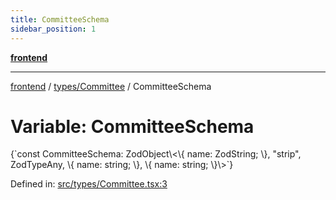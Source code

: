 ```yaml
---
title: CommitteeSchema
sidebar_position: 1
---
```



[**frontend**](../../..)

***

[frontend](../../..) / [types/Committee](..) / CommitteeSchema

# Variable: CommitteeSchema

<CodeBlock language="ts">
{`const CommitteeSchema: ZodObject\<\{ name: ZodString; \}, "strip", ZodTypeAny, \{ name: string; \}, \{ name: string; \}\>`}
</CodeBlock>

Defined in: [src/types/Committee.tsx:3](https://github.com/svsticky/CommitteeClash/blob/e5fd1c9fb89fe447a4c38e43ebba51eb1e51230c/frontend/src/types/Committee.tsx#L3)
